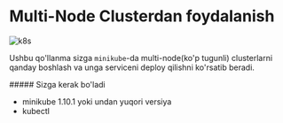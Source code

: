 
# Multi-Node Clusterdan foydalanish

![k8s](/images/tutorials/k8s/multi-node/1.jpg)


Ushbu qo'llanma sizga `minikube`-da multi-node(ko'p tugunli) clusterlarni qanday boshlash va unga serviceni deploy qilishni ko'rsatib beradi.

<Callout type="info" emoji="">
##### Sizga kerak bo'ladi

* minikube 1.10.1 yoki undan yuqori versiya
* kubectl
</Callout>